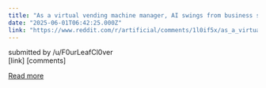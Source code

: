 ```yaml
---
title: "As a virtual vending machine manager, AI swings from business smarts to paranoia"
date: "2025-06-01T06:42:25.000Z"
link: "https://www.reddit.com/r/artificial/comments/1l0if5x/as_a_virtual_vending_machine_manager_ai_swings/"
---
```


submitted by    /u/F0urLeafCl0ver  
 [link]   [comments]

[Read more](https://www.reddit.com/r/artificial/comments/1l0if5x/as_a_virtual_vending_machine_manager_ai_swings/)
